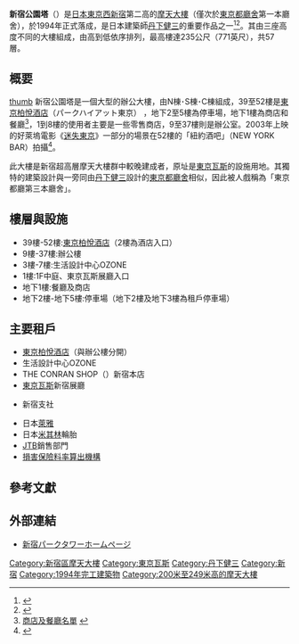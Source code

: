 {{noteTA
|1=zh-hans:迷失东京;zh-hk:迷失東京;zh-tw:愛情，不用翻譯;
}}
{{Infobox Skyscraper
|building_name  = 新宿公園塔
|image          = [[File:Shinjuku_Park_Tower_7_Desember_2003_cropped2.jpg|250px]]
|caption        = 從[[東京都廳舍|東京都廳舍]]眺望新宿公園塔
|year_highest   =
|year_end       =
|plural         =
|location       = {{JPN}}<br />[[東京都|東京都]][[新宿區|新宿區]][[西新宿|西新宿]]3丁目7番1號
|coordinates    = {{Coord|37|41|7.4|N|139|41|27.8|E}}
|status         = {{完成}}
|groundbreaking =
|start_date     = 1990年9月
|est-completion = 
|opening        = 1994年4月25日
|destroyed      =
|use            =
|antenna_spire  =
|roof           = 235公尺
|top_floor      =
|floor_count    = 地上52層地下5層
|elevator_count =
|cost           =
|floor_area     = 264,140平方米
|architect      = [[丹下健三|丹下健三]]
|engineer       = [[丹下都市建築設計|丹下都市建築設計]]
|contractor     = 
|developer      =[[鹿島建設|鹿島建設]]、[[清水建設|清水建設]]、[[大成建設|大成建設]]聯營
|owner          = [[東京瓦斯|東京瓦斯]]都市開發株式会社
}}
'''新宿公園塔'''（{{lang-ja|新宿パークタワー}}）是[[日本|日本]][[東京|東京]][[西新宿|西新宿]]第二高的[[摩天大樓|摩天大樓]]（僅次於[[東京都廳舍|東京都廳舍]]第一本廳舍），於1994年正式落成，是日本建築師[[丹下健三|丹下健三]]的重要作品之一<ref name="SPT SCP">{{cite web |url=http://skyscraperpage.com/cities/?buildingID=199 |title=Shinjuku Park Tower |accessdate= |publisher=Skyscraperpage.com |archive-date=2013-06-30 |archive-url=https://www.webcitation.org/6HlFuHnfV?url=http://skyscraperpage.com/cities/?buildingID=199 |dead-url=no }}</ref><ref name="SPT EMP">{{cite web |url=http://www.emporis.com/en/wm/bu/?id=shinjukuparktower-tokyo-japan |title=Shinjuku Park Tower |accessdate= |publisher=Emporis.com |archive-date=2013-06-30 |archive-url=https://www.webcitation.org/6HlFuzqqN?url=http://www.emporis.com/building/shinjukuparktower-tokyo-japan |dead-url=no }}</ref>。其由三座高度不同的大樓組成，由高到低依序排列，最高樓達235公尺（771英尺），共57層。

== 概要 ==
[[檔案:ParkHyattTokyo.JPG|thumb]]
新宿公園塔是一個大型的辦公大樓，由N棟･S棟･C棟組成，39至52樓是[[凱悅酒店|東京柏悅酒店]]（パークハイアット東京） ，地下2至5樓為停車場，地下1樓為商店和餐廳<ref>[http://www.shinjukuparktower.com/en/floor_b1.html 商店及餐廳名單] {{webarchive|url=https://web.archive.org/web/20110716060140/http://www.shinjukuparktower.com/en/floor_b1.html |date=2011-07-16 }}</ref>，1到8樓的使用者主要是一些零售商店，9至37樓則是辦公室。2003年上映的好萊塢電影《[[迷失東京|迷失東京]]》一部分的場景在52樓的「紐約酒吧」（NEW YORK BAR）拍攝<ref>{{cite web|url=http://tokyo.park.hyatt.com/hyatt/hotels/entertainment/lounges/index.jsp|title=Tokyo Bars: New York Bar, Peak Bar, Hotel Park Hyatt Tokyo, Japan|publisher=[[凯悦酒店|Hyatt]]|accessdate=2009-12-29|archive-date=2012-02-17|archive-url=https://web.archive.org/web/20120217124115/http://tokyo.park.hyatt.com/hyatt/hotels/entertainment/lounges/index.jsp|dead-url=no}}</ref>。

此大樓是新宿超高層摩天大樓群中較晚建成者，原址是[[東京瓦斯|東京瓦斯]]的設施用地。其獨特的建築設計與一旁同由[[丹下健三|丹下健三]]設計的[[東京都廳舍|東京都廳舍]]相似，因此被人戲稱為「東京都廳第三本廳舍」。

== 樓層與設施 ==
* 39樓-52樓:[[凱悅酒店|東京柏悅酒店]]（2樓為酒店入口）
* 9樓-37樓:辦公樓
* 3樓-7樓:生活設計中心OZONE
* 1樓:1F中庭、東京瓦斯展廳入口
* 地下1樓:餐廳及商店
* 地下2樓-地下5樓:停車場（地下2樓及地下3樓為租戶停車場）

== 主要租戶 ==
* [[凱悅酒店|東京柏悅酒店]]（與辦公樓分開）
* 生活設計中心OZONE
* THE CONRAN SHOP（{{link-ja|テレンス・コンラン|コンランショップ}}）新宿本店
* [[東京瓦斯|東京瓦斯]]新宿展廳
* {{link-ja|東京電子器件|東京エレクトロン デバイス}}新宿支社
* 日本[[萊雅|萊雅]]
* 日本[[米其林|米其林]]輪胎
* [[JTB|JTB]]銷售部門
* [[損害保險料率算出機構|損害保險料率算出機構]]

== 參考文獻 ==
{{reflist}}

== 外部連結 ==
*[http://www.shinjukuparktower.com/ 新宿パークタワーホームページ] {{Wayback|url=http://www.shinjukuparktower.com/ |date=20210309200606 }}

{{commonscat|Shinjuku Park Tower}}

{{新宿摩天大樓}}
{{东京都摩天大楼}}
{{摩天大楼}}

{{DEFAULTSORT:Shinjuku Park Tower}}
[[Category:新宿區摩天大樓|Category:新宿區摩天大樓]]
[[Category:東京瓦斯|Category:東京瓦斯]]
[[Category:丹下健三|Category:丹下健三]]
[[Category:新宿|Category:新宿]]
[[Category:1994年完工建築物|Category:1994年完工建築物]]
[[Category:200米至249米高的摩天大樓|Category:200米至249米高的摩天大樓]]
